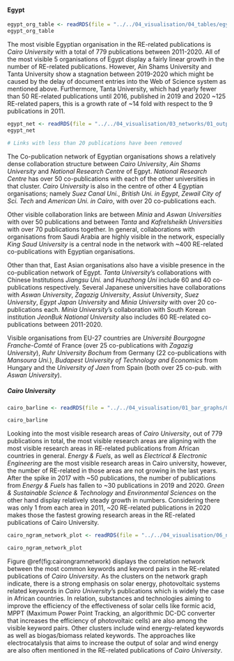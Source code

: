 #### Egypt

```r
egypt_org_table <- readRDS(file = "../../04_visualisation/04_tables/egypt_org_table.Rds")
egypt_org_table
```

The most visible Egyptian organisation in the RE-related publications is *Cairo University* with a total of 779 publications between 2011-2020. All of the most visible 5 organisations of Egypt display a fairly linear growth in the number of RE-related publications. However, Ain Shams University and Tanta University show a stagnation between 2019-2020 which might be caused by the delay of document entries into the Web of Science system as mentioned above. Furthermore, Tanta University, which had yearly fewer than 50 RE-related publications until 2016, published in 2019 and 2020 ~125 RE-related papers, this is a growth rate of ~14 fold with respect to the 9 publications in 2011. 

```r
egypt_net <- readRDS(file = "../../04_visualisation/03_networks/01_outputs/egypt_net.Rds")
egypt_net

```
```r
# Links with less than 20 publications have been removed
```


The Co-publication network of Egyptian organisations shows a relatively dense collaboration structure between *Cairo University*, *Ain Shams University* and *National Research Centre* of Egpyt. *National Research Centre* has over 50 co-publications with each of the other universities in that cluster. *Cairo University* is also in the centre of other 4 Egyptian organisations; namely *Suez Canal Uni.*, *British Uni. in Egypt*, *Zewail City of Sci. Tech* and *American Uni. in Cairo*, with over 20 co-publications each.  

Other visible collaboration links are between *Minia* and *Aswan Universities* with over 50 publications and between *Tanta* and *Kafrelsheikh Universities* with over 70 publications together.  In general, collaborations with organisations from Saudi Arabia are highly visible in the network, especially *King Saud University* is a central node in the network with ~400 RE-related co-publications with Egyptian organisations. 

Other than that, East Asian organisations also have a visible presence in the co-publication network of Egypt. *Tanta University*'s collaborations with Chinese Institutions *Jiangsu Uni.* and *Huazhong Uni* include 60  and 40 co-publications respectively. Several Japanese universities have collaborations with *Aswan University*, *Zagazig University*, *Assiut University*, *Suez University*, *Egypt Japan University* and *Minia University* with over 20 co-publications each. *Minia University*'s collaboration with South Korean institution *JeonBuk National University* also includes 60 RE-related co-publications between 2011-2020.

Visible organisations from EU-27 countries are *Université Bourgogne Franche-Comté* of France (over 25 co-publications with *Zagazig University*), *Ruhr University Bochum* from Germany (22 co-publications with *Mansoura Uni.*), *Budapest University of Technology and Economics* from Hungary and the *University of Jaen* from Spain (both over 25 co-pub. with *Aswan University*).

##### Cairo University

```r
cairo_barline <- readRDS(file = "../../04_visualisation/01_bar_graphs/02_regions/cairo_ra_barline.Rds")

cairo_barline
```

Looking into the most visible research areas of *Cairo University*, out of 779 publications in total, the most visible research areas are aligning with the most visible research areas in RE-related publications from African countries in general. *Energy & Fuels*, as well as *Electrical & Electronic Engineering* are the most visible research areas in Cairo university, however, the number of RE-related in those areas are not growing in the last years. After the spike in 2017 with ~50 publications, the number of publications from *Energy & Fuels* has fallen to ~30 publications in 2019 and 2020. *Green & Sustainable Science & Technology* and *Environmental Sciences* on the other hand display relatively steady growth in numbers. Considering there was only 1 from each area in 2011,  ~20 RE-related publications in 2020 makes those the fastest growing research areas in the RE-related publications of Cairo University.


```r
cairo_ngram_network_plot <- readRDS(file = "../../04_visualisation/06_ngrams/cairo_ngram_network_plot.Rds")

cairo_ngram_network_plot
```

Figure \@ref(fig:cairongramnetwork) displays the correlation network between the most common keywords and keyword pairs in the RE-related publications of *Cairo University*. As the clusters on the network graph indicate, there is a strong emphasis on solar energy, photovoltaic systems related keywords in *Cairo University*'s publications which is widely the case in African countries. In relation, substances and technologies aiming to improve the efficiency of the effectiveness of solar cells like formic acid, MPPT (Maximum Power Point Tracking, an algorithmic DC-DC converter that increases the efficiency of photovoltaic cells) are also among the visible keyword pairs. Other clusters include wind energy-related keywords as well as biogas/biomass related keywords. The approaches like electrocatalysis that aims to increase the output of solar and wind energy are also often mentioned in the RE-related publications of *Cairo University*.